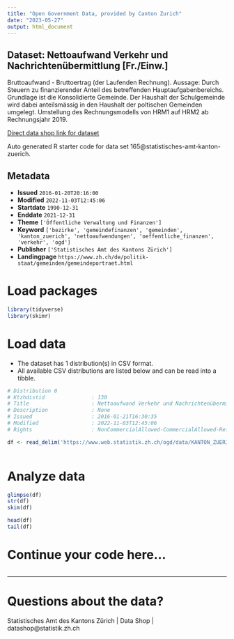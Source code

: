 ```yaml
---
title: "Open Government Data, provided by Canton Zurich"
date: "2023-05-27"
output: html_document
---
```


## Dataset: Nettoaufwand Verkehr und Nachrichtenübermittlung [Fr./Einw.]

Bruttoaufwand - Bruttoertrag (der Laufenden Rechnung). Aussage: Durch Steuern zu finanzierender Anteil des betreffenden Hauptaufgabenbereichs. Grundlage ist die Konsolidierte Gemeinde. Der Haushalt der Schulgemeinde wird dabei anteilsmässig in den Haushalt der poltischen Gemeinden umgelegt. Umstellung des Rechnungsmodells von HRM1 auf HRM2 ab Rechnungsjahr 2019.

[Direct data shop link for dataset](https://www.zh.ch/de/politik-staat/opendata.html#/datasets/165@statistisches-amt-kanton-zuerich)

Auto generated R starter code for data set 165@statistisches-amt-kanton-zuerich.

## Metadata

- **Issued** `2016-01-20T20:16:00`
- **Modified** `2022-11-03T12:45:06`
- **Startdate** `1990-12-31`
- **Enddate** `2021-12-31`
- **Theme** `['Öffentliche Verwaltung und Finanzen']`
- **Keyword** `['bezirke', 'gemeindefinanzen', 'gemeinden', 'kanton_zuerich', 'nettoaufwendungen', 'oeffentliche_finanzen', 'verkehr', 'ogd']`
- **Publisher** `['Statistisches Amt des Kantons Zürich']`
- **Landingpage** `https://www.zh.ch/de/politik-staat/gemeinden/gemeindeportraet.html`


# Load packages

```r

library(tidyverse)
library(skimr)

```

# Load data

-   The dataset has 1 distribution(s) in CSV format.
-   All available CSV distributions are listed below and can be read into a tibble.

```r

# Distribution 0
# Ktzhdistid               : 130
# Title                    : Nettoaufwand Verkehr und Nachrichtenübermittlung [Fr./Einw.]
# Description              : None
# Issued                   : 2016-01-21T16:30:35
# Modified                 : 2022-11-03T12:45:06
# Rights                   : NonCommercialAllowed-CommercialAllowed-ReferenceRequired

df <- read_delim('https://www.web.statistik.zh.ch/ogd/data/KANTON_ZUERICH_428.csv')



```

# Analyze data

```r

glimpse(df)
str(df)
skim(df)

head(df)
tail(df)

```

# Continue your code here...

```r

```

------------------------------------------------------------------------

# Questions about the data?

Statistisches Amt des Kantons Zürich | Data Shop | datashop@statistik.zh.ch
